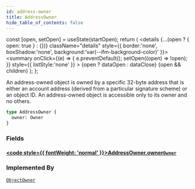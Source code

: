 ```yaml
---
id: address-owner
title: AddressOwner
hide_table_of_contents: false
---
```









  const [open, setOpen] = useState(startOpen);
  return (
    <details {...(open ? { open: true } : {})} className="details" style={{ border:'none', boxShadow:'none', background:'var(--ifm-background-color)' }}>
      <summary
        onClick={(e) => {
          e.preventDefault();
          setOpen((open) => !open);
        }}
        style={{ listStyle:'none' }}
      >
      {open ? dataOpen : dataClose}
      </summary>
      {open && children}
    </details>
  );
};








An address-owned object is owned by a specific 32-byte address that is
either an account address (derived from a particular signature scheme) or
an object ID. An address-owned object is accessible only to its owner and no others.


```graphql
type AddressOwner {
  owner: Owner
}
```




### Fields

#### [<code style={{ fontWeight: 'normal' }}>AddressOwner.<b>owner</b></code>](#)<Bullet />[`Owner`](/references/sui-api/graphql/reference/objects/owner) <Badge class="badge badge--secondary" text="object"/> 
> 
> 
> 
> 



### Implemented By

[`ObjectOwner`](/references/sui-api/graphql/reference/unions/object-owner)  <Badge class="badge badge--secondary" text="union"/>

